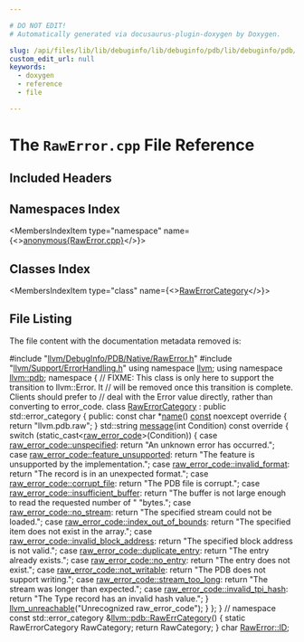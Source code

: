 ```yaml
---

# DO NOT EDIT!
# Automatically generated via docusaurus-plugin-doxygen by Doxygen.

slug: /api/files/lib/lib/debuginfo/lib/debuginfo/pdb/lib/debuginfo/pdb/native/rawerror-cpp
custom_edit_url: null
keywords:
  - doxygen
  - reference
  - file

---
```





# The `RawError.cpp` File Reference

<DoxygenPage pluginConfig={pluginConfig}>



## Included Headers

<IncludesList>
<IncludesListItem
  filePath="llvm/DebugInfo/PDB/Native/RawError.h"
  permalink="/docs/api/files/include/include/llvm/include/llvm/debuginfo/include/llvm/debuginfo/pdb/include/llvm/debuginfo/pdb/native/rawerror-h"
  isLocal="true" />
<IncludesListItem
  filePath="llvm/Support/ErrorHandling.h"
  permalink="/docs/api/files/include/include/llvm/include/llvm/support/errorhandling-h"
  isLocal="true" />
</IncludesList>

## Namespaces Index

<MembersIndex>

<MembersIndexItem
  type="namespace"
  name={<><a href="/docs/api/namespaces/anonymous-rawerror-cpp-">anonymous&#123;RawError.cpp&#125;</a></>}>
</MembersIndexItem>

</MembersIndex>

## Classes Index

<MembersIndex>

<MembersIndexItem
  type="class"
  name={<><a href="/docs/api/classes/anonymous-namespace-rawerror-cpp-/rawerrorcategory">RawErrorCategory</a></>}>
</MembersIndexItem>

</MembersIndex>


## File Listing

The file content with the documentation metadata removed is:

<ProgramListing>

<Link id="l00001" /><CodeLine lineNumber="1"><Highlight kind="preprocessor">#include &quot;<a href="/docs/api/files/include/include/llvm/include/llvm/debuginfo/include/llvm/debuginfo/pdb/include/llvm/debuginfo/pdb/native/rawerror-h">llvm/DebugInfo/PDB/Native/RawError.h</a>&quot;</Highlight><Highlight kind="normal"></Highlight></CodeLine>
<Link id="l00002" /><CodeLine lineNumber="2"><Highlight kind="normal"></Highlight><Highlight kind="preprocessor">#include &quot;<a href="/docs/api/files/include/include/llvm/include/llvm/support/errorhandling-h">llvm/Support/ErrorHandling.h</a>&quot;</Highlight><Highlight kind="normal"></Highlight></CodeLine>
<Link id="l00003" /><CodeLine lineNumber="3"><Highlight kind="normal"></Highlight></CodeLine>
<Link id="l00004" /><CodeLine lineNumber="4"><Highlight kind="normal"></Highlight><Highlight kind="keyword">using namespace </Highlight><Highlight kind="normal"><a href="/docs/api/namespaces/llvm">llvm</a>;</Highlight></CodeLine>
<Link id="l00005" /><CodeLine lineNumber="5"><Highlight kind="normal"></Highlight><Highlight kind="keyword">using namespace </Highlight><Highlight kind="normal"><a href="/docs/api/namespaces/llvm/pdb">llvm::pdb</a>;</Highlight></CodeLine>
<Link id="l00006" /><CodeLine lineNumber="6"><Highlight kind="normal"></Highlight></CodeLine>
<Link id="l00007" /><CodeLine lineNumber="7" lineLink="/docs/api/namespaces/anonymous-rawerror-cpp-"><Highlight kind="normal"></Highlight><Highlight kind="keyword">namespace </Highlight><Highlight kind="normal">&#123;</Highlight></CodeLine>
<Link id="l00008" /><CodeLine lineNumber="8"><Highlight kind="normal"></Highlight><Highlight kind="comment">// FIXME: This class is only here to support the transition to llvm::Error. It</Highlight><Highlight kind="normal"></Highlight></CodeLine>
<Link id="l00009" /><CodeLine lineNumber="9"><Highlight kind="normal"></Highlight><Highlight kind="comment">// will be removed once this transition is complete. Clients should prefer to</Highlight><Highlight kind="normal"></Highlight></CodeLine>
<Link id="l00010" /><CodeLine lineNumber="10"><Highlight kind="normal"></Highlight><Highlight kind="comment">// deal with the Error value directly, rather than converting to error&#95;code.</Highlight><Highlight kind="normal"></Highlight></CodeLine>
<Link id="l00011" /><CodeLine lineNumber="11" lineLink="/docs/api/classes/anonymous-namespace-rawerror-cpp-/rawerrorcategory"><Highlight kind="normal"></Highlight><Highlight kind="keyword">class </Highlight><Highlight kind="normal"><a href="/docs/api/classes/anonymous-namespace-rawerror-cpp-/rawerrorcategory">RawErrorCategory</a> : </Highlight><Highlight kind="keyword">public</Highlight><Highlight kind="normal"> std::error&#95;category &#123;</Highlight></CodeLine>
<Link id="l00012" /><CodeLine lineNumber="12"><Highlight kind="normal"></Highlight><Highlight kind="keyword">public</Highlight><Highlight kind="normal">:</Highlight></CodeLine>
<Link id="l00013" /><CodeLine lineNumber="13" lineLink="/docs/api/classes/anonymous-namespace-rawerror-cpp-/rawerrorcategory/#a3a28f35fffccc242c3adbd0bd4090112"><Highlight kind="normal">  </Highlight><Highlight kind="keyword">const</Highlight><Highlight kind="normal"> </Highlight><Highlight kind="keywordtype">char</Highlight><Highlight kind="normal"> &#42;<a href="/docs/api/classes/anonymous-namespace-rawerror-cpp-/rawerrorcategory/#a3a28f35fffccc242c3adbd0bd4090112">name</a>() <a href="/docs/api/files/lib/lib/target/lib/target/aarch64/aarch64promoteconstant-cpp/#a90f8350fecae261c25be85d38b451bff">const</a> noexcept</Highlight><Highlight kind="keyword"> override </Highlight><Highlight kind="normal">&#123; </Highlight><Highlight kind="keywordflow">return</Highlight><Highlight kind="normal"> </Highlight><Highlight kind="stringliteral">&quot;llvm.pdb.raw&quot;</Highlight><Highlight kind="normal">; &#125;</Highlight></CodeLine>
<Link id="l00014" /><CodeLine lineNumber="14" lineLink="/docs/api/classes/anonymous-namespace-rawerror-cpp-/rawerrorcategory/#a137e416ac924d69f1557a8acbde0a82b"><Highlight kind="normal">  std::string <a href="/docs/api/classes/anonymous-namespace-rawerror-cpp-/rawerrorcategory/#a137e416ac924d69f1557a8acbde0a82b">message</a>(</Highlight><Highlight kind="keywordtype">int</Highlight><Highlight kind="normal"> Condition)</Highlight><Highlight kind="keyword"> const override </Highlight><Highlight kind="normal">&#123;</Highlight></CodeLine>
<Link id="l00015" /><CodeLine lineNumber="15"><Highlight kind="normal">    </Highlight><Highlight kind="keywordflow">switch</Highlight><Highlight kind="normal"> (</Highlight><Highlight kind="keyword">static&#95;cast&lt;</Highlight><Highlight kind="normal"><a href="/docs/api/namespaces/llvm/pdb/#a573bcbbea76b4d72b33de1e392cc14ae">raw&#95;error&#95;code</a></Highlight><Highlight kind="keyword">&gt;</Highlight><Highlight kind="normal">(Condition)) &#123;</Highlight></CodeLine>
<Link id="l00016" /><CodeLine lineNumber="16"><Highlight kind="normal">    </Highlight><Highlight kind="keywordflow">case</Highlight><Highlight kind="normal"> <a href="/docs/api/namespaces/llvm/pdb/#a573bcbbea76b4d72b33de1e392cc14aead415f0e30c471dfdd9bc4f827329ef48">raw&#95;error&#95;code::unspecified</a>:</Highlight></CodeLine>
<Link id="l00017" /><CodeLine lineNumber="17"><Highlight kind="normal">      </Highlight><Highlight kind="keywordflow">return</Highlight><Highlight kind="normal"> </Highlight><Highlight kind="stringliteral">&quot;An unknown error has occurred.&quot;</Highlight><Highlight kind="normal">;</Highlight></CodeLine>
<Link id="l00018" /><CodeLine lineNumber="18"><Highlight kind="normal">    </Highlight><Highlight kind="keywordflow">case</Highlight><Highlight kind="normal"> <a href="/docs/api/namespaces/llvm/pdb/#a573bcbbea76b4d72b33de1e392cc14aea42ca91a8fe91a5b02e36a30dd17355e7">raw&#95;error&#95;code::feature&#95;unsupported</a>:</Highlight></CodeLine>
<Link id="l00019" /><CodeLine lineNumber="19"><Highlight kind="normal">      </Highlight><Highlight kind="keywordflow">return</Highlight><Highlight kind="normal"> </Highlight><Highlight kind="stringliteral">&quot;The feature is unsupported by the implementation.&quot;</Highlight><Highlight kind="normal">;</Highlight></CodeLine>
<Link id="l00020" /><CodeLine lineNumber="20"><Highlight kind="normal">    </Highlight><Highlight kind="keywordflow">case</Highlight><Highlight kind="normal"> <a href="/docs/api/namespaces/llvm/pdb/#a573bcbbea76b4d72b33de1e392cc14aea8e40c21d17487b141e798359ee241411">raw&#95;error&#95;code::invalid&#95;format</a>:</Highlight></CodeLine>
<Link id="l00021" /><CodeLine lineNumber="21"><Highlight kind="normal">      </Highlight><Highlight kind="keywordflow">return</Highlight><Highlight kind="normal"> </Highlight><Highlight kind="stringliteral">&quot;The record is in an unexpected format.&quot;</Highlight><Highlight kind="normal">;</Highlight></CodeLine>
<Link id="l00022" /><CodeLine lineNumber="22"><Highlight kind="normal">    </Highlight><Highlight kind="keywordflow">case</Highlight><Highlight kind="normal"> <a href="/docs/api/namespaces/llvm/pdb/#a573bcbbea76b4d72b33de1e392cc14aea8c4fdeb9f0256322a364cd1347a6ffd6">raw&#95;error&#95;code::corrupt&#95;file</a>:</Highlight></CodeLine>
<Link id="l00023" /><CodeLine lineNumber="23"><Highlight kind="normal">      </Highlight><Highlight kind="keywordflow">return</Highlight><Highlight kind="normal"> </Highlight><Highlight kind="stringliteral">&quot;The PDB file is corrupt.&quot;</Highlight><Highlight kind="normal">;</Highlight></CodeLine>
<Link id="l00024" /><CodeLine lineNumber="24"><Highlight kind="normal">    </Highlight><Highlight kind="keywordflow">case</Highlight><Highlight kind="normal"> <a href="/docs/api/namespaces/llvm/pdb/#a573bcbbea76b4d72b33de1e392cc14aea30d5ef9a8eb9e9530b28192db6bd88b0">raw&#95;error&#95;code::insufficient&#95;buffer</a>:</Highlight></CodeLine>
<Link id="l00025" /><CodeLine lineNumber="25"><Highlight kind="normal">      </Highlight><Highlight kind="keywordflow">return</Highlight><Highlight kind="normal"> </Highlight><Highlight kind="stringliteral">&quot;The buffer is not large enough to read the requested number of &quot;</Highlight><Highlight kind="normal"></Highlight></CodeLine>
<Link id="l00026" /><CodeLine lineNumber="26"><Highlight kind="normal">             </Highlight><Highlight kind="stringliteral">&quot;bytes.&quot;</Highlight><Highlight kind="normal">;</Highlight></CodeLine>
<Link id="l00027" /><CodeLine lineNumber="27"><Highlight kind="normal">    </Highlight><Highlight kind="keywordflow">case</Highlight><Highlight kind="normal"> <a href="/docs/api/namespaces/llvm/pdb/#a573bcbbea76b4d72b33de1e392cc14aea881999a844c0bb1ee62b8bd1b29e60bb">raw&#95;error&#95;code::no&#95;stream</a>:</Highlight></CodeLine>
<Link id="l00028" /><CodeLine lineNumber="28"><Highlight kind="normal">      </Highlight><Highlight kind="keywordflow">return</Highlight><Highlight kind="normal"> </Highlight><Highlight kind="stringliteral">&quot;The specified stream could not be loaded.&quot;</Highlight><Highlight kind="normal">;</Highlight></CodeLine>
<Link id="l00029" /><CodeLine lineNumber="29"><Highlight kind="normal">    </Highlight><Highlight kind="keywordflow">case</Highlight><Highlight kind="normal"> <a href="/docs/api/namespaces/llvm/pdb/#a573bcbbea76b4d72b33de1e392cc14aead5ab9ac917e8856865d80f40fca01f33">raw&#95;error&#95;code::index&#95;out&#95;of&#95;bounds</a>:</Highlight></CodeLine>
<Link id="l00030" /><CodeLine lineNumber="30"><Highlight kind="normal">      </Highlight><Highlight kind="keywordflow">return</Highlight><Highlight kind="normal"> </Highlight><Highlight kind="stringliteral">&quot;The specified item does not exist in the array.&quot;</Highlight><Highlight kind="normal">;</Highlight></CodeLine>
<Link id="l00031" /><CodeLine lineNumber="31"><Highlight kind="normal">    </Highlight><Highlight kind="keywordflow">case</Highlight><Highlight kind="normal"> <a href="/docs/api/namespaces/llvm/pdb/#a573bcbbea76b4d72b33de1e392cc14aea68aad8c8c910a5dd3e2523d537a778a5">raw&#95;error&#95;code::invalid&#95;block&#95;address</a>:</Highlight></CodeLine>
<Link id="l00032" /><CodeLine lineNumber="32"><Highlight kind="normal">      </Highlight><Highlight kind="keywordflow">return</Highlight><Highlight kind="normal"> </Highlight><Highlight kind="stringliteral">&quot;The specified block address is not valid.&quot;</Highlight><Highlight kind="normal">;</Highlight></CodeLine>
<Link id="l00033" /><CodeLine lineNumber="33"><Highlight kind="normal">    </Highlight><Highlight kind="keywordflow">case</Highlight><Highlight kind="normal"> <a href="/docs/api/namespaces/llvm/pdb/#a573bcbbea76b4d72b33de1e392cc14aea847c7aa1e322f6702987b34c4b0ec6ec">raw&#95;error&#95;code::duplicate&#95;entry</a>:</Highlight></CodeLine>
<Link id="l00034" /><CodeLine lineNumber="34"><Highlight kind="normal">      </Highlight><Highlight kind="keywordflow">return</Highlight><Highlight kind="normal"> </Highlight><Highlight kind="stringliteral">&quot;The entry already exists.&quot;</Highlight><Highlight kind="normal">;</Highlight></CodeLine>
<Link id="l00035" /><CodeLine lineNumber="35"><Highlight kind="normal">    </Highlight><Highlight kind="keywordflow">case</Highlight><Highlight kind="normal"> <a href="/docs/api/namespaces/llvm/pdb/#a573bcbbea76b4d72b33de1e392cc14aeae86ebb3d13cc1b95ade80a71c41bdbad">raw&#95;error&#95;code::no&#95;entry</a>:</Highlight></CodeLine>
<Link id="l00036" /><CodeLine lineNumber="36"><Highlight kind="normal">      </Highlight><Highlight kind="keywordflow">return</Highlight><Highlight kind="normal"> </Highlight><Highlight kind="stringliteral">&quot;The entry does not exist.&quot;</Highlight><Highlight kind="normal">;</Highlight></CodeLine>
<Link id="l00037" /><CodeLine lineNumber="37"><Highlight kind="normal">    </Highlight><Highlight kind="keywordflow">case</Highlight><Highlight kind="normal"> <a href="/docs/api/namespaces/llvm/pdb/#a573bcbbea76b4d72b33de1e392cc14aeacec5971823d0dfd972069bf51c2f838f">raw&#95;error&#95;code::not&#95;writable</a>:</Highlight></CodeLine>
<Link id="l00038" /><CodeLine lineNumber="38"><Highlight kind="normal">      </Highlight><Highlight kind="keywordflow">return</Highlight><Highlight kind="normal"> </Highlight><Highlight kind="stringliteral">&quot;The PDB does not support writing.&quot;</Highlight><Highlight kind="normal">;</Highlight></CodeLine>
<Link id="l00039" /><CodeLine lineNumber="39"><Highlight kind="normal">    </Highlight><Highlight kind="keywordflow">case</Highlight><Highlight kind="normal"> <a href="/docs/api/namespaces/llvm/pdb/#a573bcbbea76b4d72b33de1e392cc14aea19b8ff60b8828236b88a826404151b89">raw&#95;error&#95;code::stream&#95;too&#95;long</a>:</Highlight></CodeLine>
<Link id="l00040" /><CodeLine lineNumber="40"><Highlight kind="normal">      </Highlight><Highlight kind="keywordflow">return</Highlight><Highlight kind="normal"> </Highlight><Highlight kind="stringliteral">&quot;The stream was longer than expected.&quot;</Highlight><Highlight kind="normal">;</Highlight></CodeLine>
<Link id="l00041" /><CodeLine lineNumber="41"><Highlight kind="normal">    </Highlight><Highlight kind="keywordflow">case</Highlight><Highlight kind="normal"> <a href="/docs/api/namespaces/llvm/pdb/#a573bcbbea76b4d72b33de1e392cc14aea9a16054a916f000d769a4a2438e0cd1b">raw&#95;error&#95;code::invalid&#95;tpi&#95;hash</a>:</Highlight></CodeLine>
<Link id="l00042" /><CodeLine lineNumber="42"><Highlight kind="normal">      </Highlight><Highlight kind="keywordflow">return</Highlight><Highlight kind="normal"> </Highlight><Highlight kind="stringliteral">&quot;The Type record has an invalid hash value.&quot;</Highlight><Highlight kind="normal">;</Highlight></CodeLine>
<Link id="l00043" /><CodeLine lineNumber="43"><Highlight kind="normal">    &#125;</Highlight></CodeLine>
<Link id="l00044" /><CodeLine lineNumber="44"><Highlight kind="normal">    <a href="/docs/api/files/include/include/llvm/include/llvm/support/errorhandling-h/#ace243f5c25697a1107cce46626b3dc94">llvm&#95;unreachable</a>(</Highlight><Highlight kind="stringliteral">&quot;Unrecognized raw&#95;error&#95;code&quot;</Highlight><Highlight kind="normal">);</Highlight></CodeLine>
<Link id="l00045" /><CodeLine lineNumber="45"><Highlight kind="normal">  &#125;</Highlight></CodeLine>
<Link id="l00046" /><CodeLine lineNumber="46"><Highlight kind="normal">&#125;;</Highlight></CodeLine>
<Link id="l00047" /><CodeLine lineNumber="47"><Highlight kind="normal">&#125; </Highlight><Highlight kind="comment">// namespace</Highlight><Highlight kind="normal"></Highlight></CodeLine>
<Link id="l00048" /><CodeLine lineNumber="48"><Highlight kind="normal"></Highlight></CodeLine>
<Link id="l00049" /><CodeLine lineNumber="49" lineLink="/docs/api/namespaces/llvm/pdb/#af2d32088536402892af559f5d03c46fe"><Highlight kind="normal"></Highlight><Highlight kind="keyword">const</Highlight><Highlight kind="normal"> std::error&#95;category &amp;<a href="/docs/api/namespaces/llvm/pdb/#af2d32088536402892af559f5d03c46fe">llvm::pdb::RawErrCategory</a>() &#123;</Highlight></CodeLine>
<Link id="l00050" /><CodeLine lineNumber="50"><Highlight kind="normal">  </Highlight><Highlight kind="keyword">static</Highlight><Highlight kind="normal"> RawErrorCategory RawCategory;</Highlight></CodeLine>
<Link id="l00051" /><CodeLine lineNumber="51"><Highlight kind="normal">  </Highlight><Highlight kind="keywordflow">return</Highlight><Highlight kind="normal"> RawCategory;</Highlight></CodeLine>
<Link id="l00052" /><CodeLine lineNumber="52"><Highlight kind="normal">&#125;</Highlight></CodeLine>
<Link id="l00053" /><CodeLine lineNumber="53"><Highlight kind="normal"></Highlight></CodeLine>
<Link id="l00054" /><CodeLine lineNumber="54"><Highlight kind="normal"></Highlight><Highlight kind="keywordtype">char</Highlight><Highlight kind="normal"> <a href="/docs/api/classes/llvm/pdb/rawerror/#a68298f3e055145721036ef3a38a3f061">RawError::ID</a>;</Highlight></CodeLine>

</ProgramListing>

</DoxygenPage>
